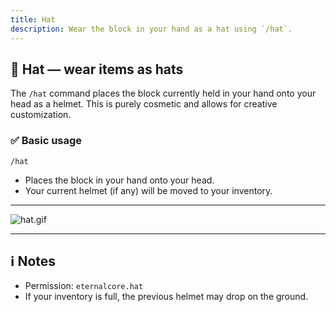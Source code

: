 ```yaml
---
title: Hat
description: Wear the block in your hand as a hat using `/hat`.
---
```


## 🎩 Hat — wear items as hats

The `/hat` command places the block currently held in your hand onto your head as a helmet. This is purely cosmetic and allows for creative customization.

### ✅ Basic usage

```text
/hat
```

- Places the block in your hand onto your head.
- Your current helmet (if any) will be moved to your inventory.

---

![hat.gif](/docs/eternalcore/hat.gif)

---

## ℹ️ Notes

- Permission: `eternalcore.hat`
- If your inventory is full, the previous helmet may drop on the ground.

